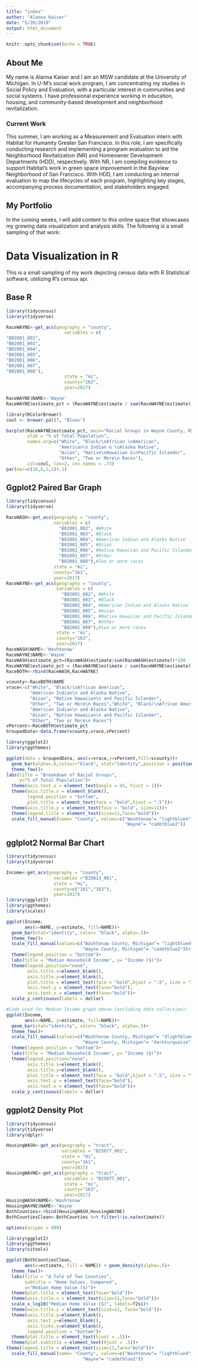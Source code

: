```yaml
---
title: "index"
author: "Alanna Kaiser"
date: "5/20/2019"
output: html_document
---
```


```r
knitr::opts_chunk$set(echo = TRUE)
```

## About Me

My name is Alanna Kaiser and I am an MSW candidate at the University of Michigan. In U-M's social work program, I am concentrating my studies in Social Policy and Evaluation, with a particular interest in communities and social systems. I have professional experience working in education, housing, and community-based development and neighborhood revitalization.  

### Current Work

This summer, I am working as a Measurement and Evaluation intern with Habitat for Humanity Greater San Francisco. In this role, I am specifically conducting research and implementing a program evaluation to aid the Neighborhood Revitalization (NR) and Homeowner Development Departments (HDD), respectively.  With NR, I am compiling evidence to support Habitat’s work in green space improvement in the Bayview Neighborhood of San Francisco. With HDD, I am conducting an internal evaluation to map the lifecycles of each program, highlighting key stages, accompanying process documentation, and stakeholders engaged. 

## My Portfolio

In the coming weeks, I will add content to this online space that showcases my growing data visualization and analysis skills. The following is a small sampling of that work:

# Data Visualization in R {.tabset .tabset-fade} 

This is a small sampling of my work depicting census data with R Statistical software, utelizing R's census api. 

## Base R

```r

library(tidycensus)
library(tidyverse)

RaceWAYNE<-get_acs(geography = "county",
                      variables = c(
"B02001_002",  
"B02001_003", 
"B02001_004", 
"B02001_005", 
"B02001_006", 
"B02001_007", 
"B02001_008"),
                      state = "mi",
                      county="163",
                      year=2017)

RaceWAYNE$NAME<-'Wayne'
RaceWAYNE$estimate_pct = (RaceWAYNE$estimate / sum(RaceWAYNE$estimate))*100

library(RColorBrewer)
coul <- brewer.pal(7, "Blues")

barplot(RaceWAYNE$estimate_pct, main="Racial Groups in Wayne County, MI",
        ylab = "% of Total Population", 
        names.arg=c("White", "Black/\nAfrican \nAmerican",
                    "American\n Indian & \nAlaska Native",
                    "Asian", "Native\nHawaiian &\nPacific Islander",
                    "Other", "Two or More\n Races"),
        col=coul, las=2, cex.names = .73)
par(mar=c(18,6,2,1)+.1)

```

## Ggplot2 Paired Bar Graph

```r

library(tidycensus)
library(tidyverse)

RaceWASH<-get_acs(geography = "county", 
                  variables = c(
                    "B02001_002", #White 
                    "B02001_003", #Black
                    "B02001_004", #American Indian and Alasks Native
                    "B02001_005", #Asian
                    "B02001_006", #Native Hawaiian and Pacific Islander
                    "B02001_007", #Other
                    "B02001_008"),#Two or more races
                  state = "mi",
                  county="161",
                  year=2017)
RaceWAYNE<-get_acs(geography = "county",
                   variables = c(
                     "B02001_002", #White 
                     "B02001_003", #Black
                     "B02001_004", #American Indian and Alasks Native
                     "B02001_005", #Asian
                     "B02001_006", #Native Hawaiian and Pacific Islander
                     "B02001_007", #Other
                     "B02001_008"),#two or more races
                   state = "mi",
                   county="163",
                   year=2017)
RaceWASH$NAME<-'Washtenaw'
RaceWAYNE$NAME<-'Wayne'
RaceWASH$estimate_pct=(RaceWASH$estimate/sum(RaceWASH$estimate))*100
RaceWAYNE$estimate_pct = (RaceWAYNE$estimate / sum(RaceWAYNE$estimate))*100
RaceBOTH<-rbind(RaceWASH,RaceWAYNE)

vcounty<-RaceBOTH$NAME
vrace<-c("White", "Black/\nAfrican American",
         "American Indian\n and Alaska Native",
         "Asian", "Native Hawaiian\n and Pacific Islander",
         "Other", "Two or More\n Races","White", "Black/\nAfrican American",
         "American Indian\n and Alaska Native",
         "Asian", "Native Hawaiian\n and Pacific Islander",
         "Other", "Two or More\n Races")
vPercent<-RaceBOTH$estimate_pct
GroupedData<-data.frame(vcounty,vrace,vPercent)

library(ggplot2)
library(ggthemes)

ggplot(data = GroupedData, aes(x=vrace,y=vPercent,fill=vcounty))+
  geom_bar(alpha=.6,colour="black", stat="identity",position = position_dodge())+
  theme_few()+
labs(title = "Breakdown of Racial Groups",
     y="% of Total Population")+
  theme(axis.text.x = element_text(angle = 45, hjust = 1))+
  theme(axis.title.x = element_blank(),
        legend.position = "bottom",
        plot.title = element_text(face = "bold",hjust = ".5"))+
  theme(axis.title.y = element_text(face = "bold", size=11))+
  theme(legend.title = element_text(size=11,face="bold"))+
  scale_fill_manual(name= "County", values=c("Washtenaw"= "lightblue4",
                                             "Wayne"= "cadetblue2"))

```

## gglplot2 Normal Bar Chart
 
```r

library(tidycensus)
library(tidyverse)

Income<-get_acs(geography = "county", 
                  variables ="B19013_001",
                  state = "mi",
                  county=c("161","163"),
                  year=2017)
library(ggplot2)
library(ggthemes)
library(scales)

ggplot(Income,
       aes(x=NAME, y=estimate, fill=NAME))+
  geom_bar(stat="identity", color= "black", alpha=.5)+
  theme_few()+
  scale_fill_manual(values=c("Washtenaw County, Michigan"= "lightblue4",
                             "Wayne County, Michigan"= "cadetblue2"))+
  theme(legend.position = "bottom")+
  labs(title = "Median Household Income", y= "Income ($)")+
  theme(legend.position="none",
        axis.title.x=element_blank(),
        axis.title.y=element_blank(),
        plot.title = element_text(face = "bold",hjust = ".5", size = "15"),
        axis.text.y = element_text(face="bold"),
        axis.text.x = element_text(face="bold"))+
  scale_y_continuous(labels = dollar)
```
```r
#Code used for Median Income graph above (excluding data collection):
ggplot(Income,
       aes(x=NAME, y=estimate, fill=NAME))+
  geom_bar(stat="identity", color= "black", alpha=.5)+
  theme_few()+
  scale_fill_manual(values=c("Washtenaw County, Michigan"= "dlightblue4",
                             "Wayne County, Michigan"= "darkturquoise"))+
  theme(legend.position = "bottom")+
  labs(title = "Median Household Income", y= "Income ($)")+
  theme(legend.position="none",
        axis.title.x=element_blank(),
        axis.title.y=element_blank(),
        plot.title = element_text(face = "bold",hjust = ".5", size = "15"),
        axis.text.y = element_text(face="bold"),
        axis.text.x = element_text(face="bold"))+
  scale_y_continuous(labels = dollar)

```


## ggplot2 Density Plot


```r
library(tidycensus)
library(tidyverse)
library(dplyr)

HousingWASH<-get_acs(geography = "tract", 
                     variables = "B25077_001",
                     state = "mi",
                     county="161",
                     year=2017)
HousingWAYNE<-get_acs(geography = "tract",
                      variables = "B25077_001",
                      state = "mi",
                      county="163",
                      year=2017)
HousingWASH$NAME<-'Washtenaw'
HousingWAYNE$NAME<-'Wayne'
BothCounties<-rbind(HousingWASH,HousingWAYNE)
BothCountiesClean<-BothCounties %>% filter(!is.na(estimate))

options(scipen = 999)

library(ggplot2)
library(ggthemes)
library(sitools)

ggplot(BothCountiesClean,
       aes(x=estimate, fill = NAME)) + geom_density(alpha=.5)+
  theme_few()+
  labs(title = "A Tale of Two Counties",
       subtitle = "Home Values, Compared",
       x="Median Home Value ($)")+
  theme(plot.title = element_text(face="bold"))+
  theme(axis.title.x = element_text(size=11,face="bold"))+
  scale_x_log10("Median Home Value ($)", labels=f2si)+
  theme(axis.title.y = element_text(size=11, face="bold"))+
  theme(axis.title.y=element_blank(),
        axis.text.y=element_blank(),
        axis.ticks.y=element_blank(),
        legend.position = "bottom")+
  theme(plot.title = element_text(hjust = .5))+
  theme(plot.subtitle = element_text(hjust = .5))+
theme(legend.title = element_text(size=11,face="bold"))+
  scale_fill_manual(name= "County", values=c("Washtenaw"= "lightblue4",
                             "Wayne"= "cadetblue2"))
```


